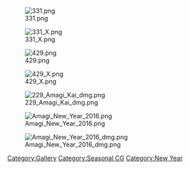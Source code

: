 [[File:331.png]]

[[File:331_X.png]]

[[File:429.png]]

[[File:429_X.png]]

[[File:229_Amagi_Kai_dmg.png]]

[[File:Amagi New Year 2016.png]]

[[File:Amagi New Year 2016 dmg.png]]

[[Category:Gallery]] [[Category:Seasonal CG]] [[Category:New Year]]